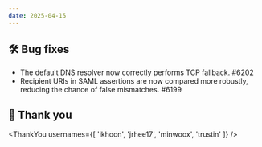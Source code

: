 ```yaml
---
date: 2025-04-15
---
```


## 🛠️ Bug fixes

- The default DNS resolver now correctly performs TCP fallback. #6202
- Recipient URIs in SAML assertions are now compared more robustly, reducing the chance of false mismatches. #6199

## 🙇 Thank you

<ThankYou usernames={[
  'ikhoon',
  'jrhee17',
  'minwoox',
  'trustin'
]} />